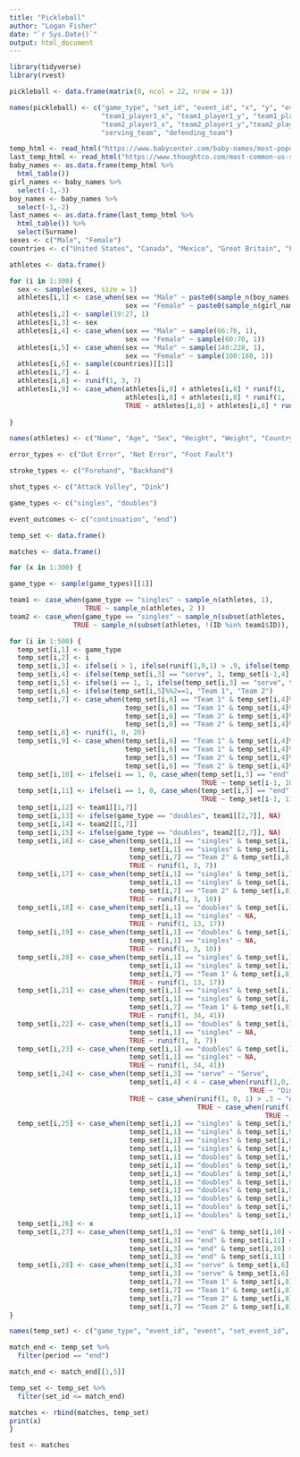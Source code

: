 ```yaml
---
title: "Pickleball"
author: "Logan Fisher"
date: "`r Sys.Date()`"
output: html_document
---
```


```r

library(tidyverse)
library(rvest)

```

```r

pickleball <- data.frame(matrix(0, ncol = 22, nrow = 1))

names(pickleball) <- c("game_type", "set_id", "event_id", "x", "y", "event", "error", "stroke", "shot", "athlete_id", "team1_score", "team2_score",
                       "team1_player1_x", "team1_player1_y", "team1_player2_x", "team1_player2_y", 
                       "team2_player1_x", "team2_player1_y","team2_player2_x", "team2_player2_y",
                       "serving_team", "defending_team")

```

```r

temp_html <- read_html("https://www.babycenter.com/baby-names/most-popular/top-baby-names")
last_temp_html <- read_html("https://www.thoughtco.com/most-common-us-surnames-1422656")
baby_names <- as.data.frame(temp_html %>%
  html_table())
girl_names <- baby_names %>%
  select(-1,-3)
boy_names <- baby_names %>%
  select(-1,-2)
last_names <- as.data.frame(last_temp_html %>%
  html_table()) %>%
  select(Surname)
sexes <- c("Male", "Female")
countries <- c("United States", "Canada", "Mexico", "Great Britain", "France", "Spain", "Finland", "China", "Brazil", "Japan")

```

```r

athletes <- data.frame()

for (i in 1:300) {
  sex <- sample(sexes, size = 1)
  athletes[i,1] <- case_when(sex == "Male" ~ paste0(sample_n(boy_names, 1)[[1]], " ", sample_n(last_names, 1)[[1]]),
                             sex == "Female" ~ paste0(sample_n(girl_names, 1)[[1]], " ", sample_n(last_names, 1)[[1]]))
  athletes[i,2] <- sample(19:27, 1)
  athletes[i,3] <- sex
  athletes[i,4] <- case_when(sex == "Male" ~ sample(66:76, 1),
                             sex == "Female" ~ sample(60:70, 1))
  athletes[i,5] <- case_when(sex == "Male" ~ sample(140:220, 1),
                             sex == "Female" ~ sample(100:180, 1))
  athletes[i,6] <- sample(countries)[[1]]
  athletes[i,7] <- i
  athletes[i,8] <- runif(1, 3, 7)
  athletes[i,9] <- case_when(athletes[i,8] + athletes[i,8] * runif(1, -.2, .2) > 8 ~ 8,
                             athletes[i,8] + athletes[i,8] * runif(1, -.2, .2) < 2 ~ 2,
                             TRUE ~ athletes[i,8] + athletes[i,8] * runif(1, -.2, .2))
  
}

names(athletes) <- c("Name", "Age", "Sex", "Height", "Weight", "Country", "ID", "Singles_DUPR", "Doubles_DUPR")
```

```r

error_types <- c("Out Error", "Net Error", "Foot Fault")

stroke_types <- c("Forehand", "Backhand")

shot_types <- c("Attack Volley", "Dink")

game_types <- c("singles", "doubles")

event_outcomes <- c("continuation", "end")

```

```r

temp_set <- data.frame()

matches <- data.frame()

for (x in 1:300) {

game_type <- sample(game_types)[[1]]

team1 <- case_when(game_type == "singles" ~ sample_n(athletes, 1), 
                   TRUE ~ sample_n(athletes, 2 ))
team2 <- case_when(game_type == "singles" ~ sample_n(subset(athletes, !(ID %in% team1$ID)), 1), 
                TRUE ~ sample_n(subset(athletes, !(ID %in% team1$ID)), 2))

for (i in 1:500) {
  temp_set[i,1] <- game_type
  temp_set[i,2] <- i
  temp_set[i,3] <- ifelse(i > 1, ifelse(runif(1,0,1) > .9, ifelse(temp_set[i-1,3] == "end", "serve", "end"), ifelse(temp_set[i-1,3] == "end", "serve", "continuation")), "serve")
  temp_set[i,4] <- ifelse(temp_set[i,3] == "serve", 1, temp_set[i-1,4] + 1)
  temp_set[i,5] <- ifelse(i == 1, 1, ifelse(temp_set[i,3] == "serve", temp_set[i-1,5] + 1, temp_set[i-1,5]))
  temp_set[i,6] <- ifelse(temp_set[i,5]%%2==1, "Team 1", "Team 2")
  temp_set[i,7] <- case_when(temp_set[i,6] == "Team 1" & temp_set[i,4]%%2==1 ~ "Team 1",
                             temp_set[i,6] == "Team 1" & temp_set[i,4]%%2==0 ~ "Team 2",
                             temp_set[i,6] == "Team 2" & temp_set[i,4]%%2==1 ~ "Team 2",
                             temp_set[i,6] == "Team 2" & temp_set[i,4]%%2==0 ~ "Team 1")
  temp_set[i,8] <- runif(1, 0, 20)
  temp_set[i,9] <- case_when(temp_set[i,6] == "Team 1" & temp_set[i,4]%%2==1 ~ runif(1, 22, 44),
                             temp_set[i,6] == "Team 1" & temp_set[i,4]%%2==0 ~ runif(1, 0, 22),
                             temp_set[i,6] == "Team 2" & temp_set[i,4]%%2==1 ~ runif(1, 0, 22),
                             temp_set[i,6] == "Team 2" & temp_set[i,4]%%2==0 ~ runif(1, 22, 44))
  temp_set[i,10] <- ifelse(i == 1, 0, case_when(temp_set[i,3] == "end" & temp_set[i,7] == "Team 2" ~ temp_set[i-1,10] + 1,
                                                TRUE ~ temp_set[i-1, 10]))
  temp_set[i,11] <- ifelse(i == 1, 0, case_when(temp_set[i,3] == "end" & temp_set[i,7] == "Team 1" ~ temp_set[i-1,11] + 1,
                                                TRUE ~ temp_set[i-1, 11]))
  temp_set[i,12] <- team1[[1,7]]
  temp_set[i,13] <- ifelse(game_type == "doubles", team1[[2,7]], NA)
  temp_set[i,14] <- team2[[1,7]]
  temp_set[i,15] <- ifelse(game_type == "doubles", team2[[2,7]], NA)
  temp_set[i,16] <- case_when(temp_set[i,1] == "singles" & temp_set[i,7] == "Team 2" ~ temp_set[i,8] + runif(1, -2, 2),
                              temp_set[i,1] == "singles" & temp_set[i,7] == "Team 1" ~ runif(1, 7, 13),
                              temp_set[i,7] == "Team 2" & temp_set[i,8] <= 10 ~ temp_set[i,8] + runif(1, -2, 2),
                              TRUE ~ runif(1, 3, 7))
  temp_set[i,17] <- case_when(temp_set[i,1] == "singles" & temp_set[i,7] == "Team 2" ~ temp_set[i,9] + runif(1, -2, 0),
                              temp_set[i,1] == "singles" & temp_set[i,7] == "Team 1" ~ runif(1, 3, 10),
                              temp_set[i,7] == "Team 2" & temp_set[i,8] <= 10 ~ temp_set[i,9] + runif(1, -2, 0),
                              TRUE ~ runif(1, 3, 10))
  temp_set[i,18] <- case_when(temp_set[i,1] == "doubles" & temp_set[i,7] == "Team 2" & temp_set[i,8] > 10 ~ temp_set[i,8] + runif(1, -2, 2),
                              temp_set[i,1] == "singles" ~ NA,
                              TRUE ~ runif(1, 13, 17))
  temp_set[i,19] <- case_when(temp_set[i,1] == "doubles" & temp_set[i,7] == "Team 2" & temp_set[i,8] > 10 ~ temp_set[i,9] + runif(1, -2, 0),
                              temp_set[i,1] == "singles" ~ NA,
                              TRUE ~ runif(1, 3, 10))
  temp_set[i,20] <- case_when(temp_set[i,1] == "singles" & temp_set[i,7] == "Team 1" ~ temp_set[i,8] + runif(1, -2, 2),
                              temp_set[i,1] == "singles" & temp_set[i,7] == "Team 2" ~ runif(1, 7, 13),
                              temp_set[i,7] == "Team 1" & temp_set[i,8] >= 10 ~ temp_set[i,8] + runif(1, -2, 2),
                              TRUE ~ runif(1, 13, 17))
  temp_set[i,21] <- case_when(temp_set[i,1] == "singles" & temp_set[i,7] == "Team 1" ~ temp_set[i,9] + runif(1, -2, 0),
                              temp_set[i,1] == "singles" & temp_set[i,7] == "Team 2" ~ runif(1, 34, 41),
                              temp_set[i,7] == "Team 1" & temp_set[i,8] >= 10 ~ temp_set[i,9] + runif(1, -2, 0),
                              TRUE ~ runif(1, 34, 41))
  temp_set[i,22] <- case_when(temp_set[i,1] == "doubles" & temp_set[i,7] == "Team 1" & temp_set[i,8] < 10 ~ temp_set[i,8] + runif(1, -2, 2),
                              temp_set[i,1] == "singles" ~ NA,
                              TRUE ~ runif(1, 3, 7))
  temp_set[i,23] <- case_when(temp_set[i,1] == "doubles" & temp_set[i,7] == "Team 1" & temp_set[i,8] < 10 ~ temp_set[i,9] + runif(1, -2, 0),
                              temp_set[i,1] == "singles" ~ NA,
                              TRUE ~ runif(1, 34, 41))
  temp_set[i,24] <- case_when(temp_set[i,3] == "serve" ~ "Serve",
                              temp_set[i,4] < 4 ~ case_when(runif(1,0,1) > .3 ~ "Attack Volley",
                                                            TRUE ~ "Dink"),
                              TRUE ~ case_when(runif(1, 0, 1) > .3 ~ "Attack Volley",
                                               TRUE ~ case_when(runif(1,0,1) > .4 ~ "Dink",
                                                                TRUE ~ "Kill Shot")))
  temp_set[i,25] <- case_when(temp_set[i,1] == "singles" & temp_set[i,9] < 22 & temp_set[i,16] <= temp_set[i,8] ~ "Forehand",
                              temp_set[i,1] == "singles" & temp_set[i,9] < 22 & temp_set[i,16] > temp_set[i,8] ~ "Backhand",
                              temp_set[i,1] == "singles" & temp_set[i,9] > 22 & temp_set[i,20] > temp_set[i,8] ~ "Forehand",
                              temp_set[i,1] == "singles" & temp_set[i,9] > 22 & temp_set[i,20] <= temp_set[i,8] ~ "Backhand",
                              temp_set[i,1] == "doubles" & temp_set[i,9] < 22 & temp_set[i,8] <= 10 & temp_set[i,16] <= temp_set[i,8] ~ "Forehand",
                              temp_set[i,1] == "doubles" & temp_set[i,9] < 22 & temp_set[i,8] <= 10 & temp_set[i,16] > temp_set[i,8] ~ "Backhand",
                              temp_set[i,1] == "doubles" & temp_set[i,9] < 22 & temp_set[i,8] > 10 & temp_set[i,18] <= temp_set[i,8] ~ "Forehand",
                              temp_set[i,1] == "doubles" & temp_set[i,9] < 22 & temp_set[i,8] > 10 & temp_set[i,18] > temp_set[i,8] ~ "Backhand",
                              temp_set[i,1] == "doubles" & temp_set[i,9] > 22 & temp_set[i,8] >= 10 & temp_set[i,20] >= temp_set[i,8] ~ "Forehand",
                              temp_set[i,1] == "doubles" & temp_set[i,9] > 22 & temp_set[i,8] >= 10 & temp_set[i,20] < temp_set[i,8] ~ "Backhand",
                              temp_set[i,1] == "doubles" & temp_set[i,9] > 22 & temp_set[i,8] < 10 & temp_set[i,22] >= temp_set[i,8] ~ "Forehand",
                              temp_set[i,1] == "doubles" & temp_set[i,9] > 22 & temp_set[i,8] < 10 & temp_set[i,22] < temp_set[i,8] ~ "Backhand")
  temp_set[i,26] <- x
  temp_set[i,27] <- case_when(temp_set[i,3] == "end" & temp_set[i,10] == 11 & temp_set[i,11] <= 9 ~ "end",
                              temp_set[i,3] == "end" & temp_set[i,11] == 11 & temp_set[i,10] <= 9 ~ "end",
                              temp_set[i,3] == "end" & temp_set[i,10] >= 11 & temp_set[i,10] > temp_set[i,11] & temp_set[i,10] - temp_set[i,11] == 2 ~ "end",
                              temp_set[i,3] == "end" & temp_set[i,11] >= 11 & temp_set[i,11] > temp_set[i,10] & temp_set[i,11] - temp_set[i,10] == 2 ~ "end")
  temp_set[i,28] <- case_when(temp_set[i,3] == "serve" & temp_set[i,6] == "Team 1" ~ temp_set[i,12],
                              temp_set[i,3] == "serve" & temp_set[i,6] == "Team 2" ~ temp_set[i,14],
                              temp_set[i,7] == "Team 1" & temp_set[i,8] <= 10 ~ temp_set[i,12],
                              temp_set[i,7] == "Team 1" & temp_set[i,8] > 10 ~ temp_set[i,13],
                              temp_set[i,7] == "Team 2" & temp_set[i,8] >= 10 ~ temp_set[i,14],
                              temp_set[i,7] == "Team 2" & temp_set[i,8] < 10 ~ temp_set[i,15])
}

names(temp_set) <- c("game_type", "event_id", "event", "set_event_id", "set_id", "serving_team", "shot_team", "shot_x", "shot_y", "team1_score", "team2_score", "team1_player1", "team1_player2", "team2_player1", "team2_player2", "team1_player1_x", "team1_player1_y", "team1_player2_x", "team1_player2_y", "team2_player1_x", "team2_player1_y", "team2_player2_x", "team2_player2_y", "shot_type", "stroke_type", "id", "period", "shot_player")

match_end <- temp_set %>%
  filter(period == "end")

match_end <- match_end[[1,5]]

temp_set <- temp_set %>%
  filter(set_id <= match_end)

matches <- rbind(matches, temp_set)
print(x)
}

test <- matches

```

